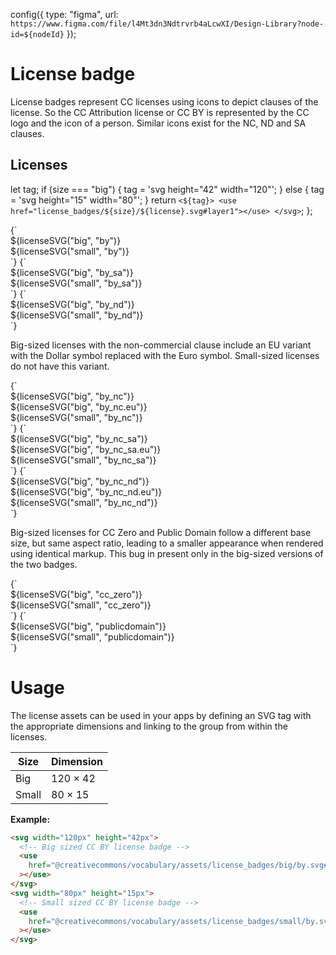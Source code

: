 
<Meta title="Assets/License badge" />

  config({
    type: "figma",
    url: `https://www.figma.com/file/l4Mt3dn3Ndtrvrb4aLcwXI/Design-Library?node-id=${nodeId}`
  });

# License badge

License badges represent CC licenses using icons to depict clauses of the license. So the CC Attribution license or
CC BY is represented by the CC logo and the icon of a person. Similar icons exist for the NC, ND and SA clauses.

## Licenses

  let tag;
  if (size === "big") {
    tag = 'svg height="42" width="120"';
  } else {
    tag = 'svg height="15" width="80"';
  }
  return `<${tag}>
<use href="license_badges/${size}/${license}.svg#layer1"></use>
</svg>`;
};

<Preview>
  <Story
    name="BY"
    height="96px"
    parameters={{
      design: figmaConfig("574%3A111")
    }}
  >{`
    <div>${licenseSVG("big", "by")}</div>
    <div>${licenseSVG("small", "by")}</div>
  `}</Story>
</Preview>

<Preview>
  <Story
    name="BY SA"
    height="96px"
    parameters={{
      design: figmaConfig("574%3A111")
    }}
  >{`
    <div>${licenseSVG("big", "by_sa")}</div>
    <div>${licenseSVG("small", "by_sa")}</div>
  `}</Story>
</Preview>

<Preview>
  <Story
    name="BY ND"
    height="96px"
    parameters={{
      design: figmaConfig("574%3A111")
    }}
  >{`
    <div>${licenseSVG("big", "by_nd")}</div>
    <div>${licenseSVG("small", "by_nd")}</div>
  `}</Story>
</Preview>

Big-sized licenses with the non-commercial clause include an EU variant with the Dollar symbol replaced with the Euro
symbol. Small-sized licenses do not have this variant.

<Preview>
  <Story
    name="BY NC"
    height="144px"
    parameters={{
      design: figmaConfig("574%3A111")
    }}
  >{`
    <div>${licenseSVG("big", "by_nc")}</div>
    <div>${licenseSVG("big", "by_nc.eu")}</div>
    <div>${licenseSVG("small", "by_nc")}</div>
  `}</Story>
</Preview>

<Preview>
  <Story
    name="BY NC SA"
    height="144px"
    parameters={{
      design: figmaConfig("574%3A111")
    }}
  >{`
    <div>${licenseSVG("big", "by_nc_sa")}</div>
    <div>${licenseSVG("big", "by_nc_sa.eu")}</div>
    <div>${licenseSVG("small", "by_nc_sa")}</div>
  `}</Story>
</Preview>

<Preview>
  <Story
    name="BY NC ND"
    height="144px"
    parameters={{
      design: figmaConfig("574%3A111")
    }}
  >{`
    <div>${licenseSVG("big", "by_nc_nd")}</div>
    <div>${licenseSVG("big", "by_nc_nd.eu")}</div>
    <div>${licenseSVG("small", "by_nc_nd")}</div>
  `}</Story>
</Preview>

Big-sized licenses for CC Zero and Public Domain follow a different base size, but same aspect ratio, leading to a
smaller appearance when rendered using identical markup. This bug in present only in the big-sized versions of the two
badges.

<Preview>
  <Story
    name="CC Zero"
    height="96px"
    parameters={{
      design: figmaConfig("574%3A111")
    }}
  >{`
    <div>${licenseSVG("big", "cc_zero")}</div>
    <div>${licenseSVG("small", "cc_zero")}</div>
  `}</Story>
</Preview>

<Preview>
  <Story
    name="Public Domain"
    height="96px"
    parameters={{
      design: figmaConfig("574%3A111")
    }}
  >{`
    <div>${licenseSVG("big", "publicdomain")}</div>
    <div>${licenseSVG("small", "publicdomain")}</div>
  `}</Story>
</Preview>

# Usage

The license assets can be used in your apps by defining an SVG tag with the appropriate dimensions and linking to the
group from within the licenses.

| Size  | Dimension      |
| ----- | -------------- |
| Big   | 120 &times; 42 |
| Small | 80 &times; 15  |

**Example:**

```html
<svg width="120px" height="42px">
  <!-- Big sized CC BY license badge -->
  <use
    href="@creativecommons/vocabulary/assets/license_badges/big/by.svg#layer1"
  ></use>
</svg>
<svg width="80px" height="15px">
  <!-- Small sized CC BY license badge -->
  <use
    href="@creativecommons/vocabulary/assets/license_badges/small/by.svg#layer1"
  ></use>
</svg>
```
